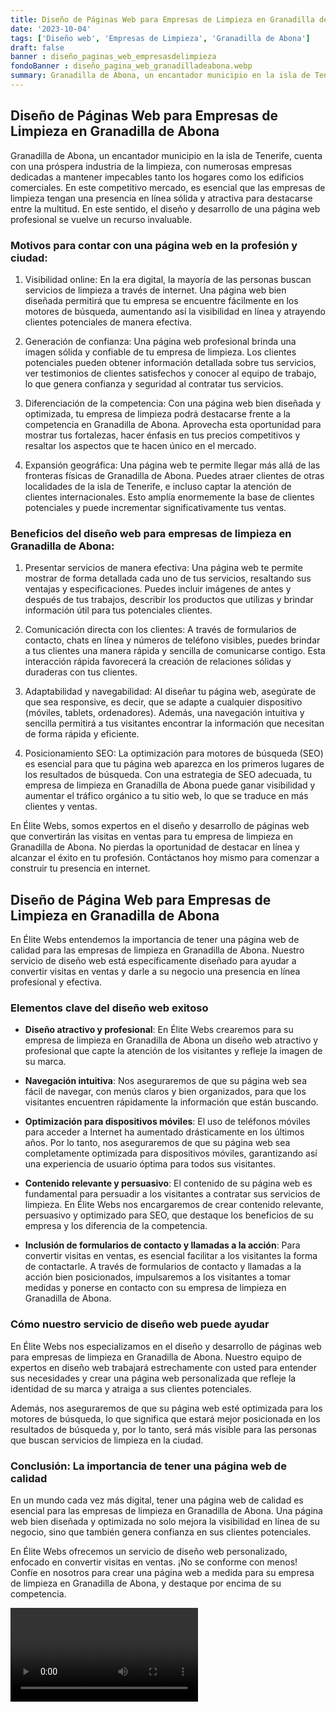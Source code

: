 ```yaml
---
title: Diseño de Páginas Web para Empresas de Limpieza en Granadilla de Abona
date: '2023-10-04'
tags: ['Diseño web', 'Empresas de Limpieza', 'Granadilla de Abona']
draft: false
banner : diseño_paginas_web_empresasdelimpieza
fondoBanner : diseño_pagina_web_granadilladeabona.webp
summary: Granadilla de Abona, un encantador municipio en la isla de Tenerife, cuenta con una próspera industria de la limpieza, con numerosas empresas dedicadas a mantener impecables tanto los hogares como los edificios comerciales. En este competitivo mercado, es esencial que las empresas de limpieza tengan una presencia en línea sólida y atractiva para destacarse entre la multitud. En este sentido, el diseño y desarrollo de una página web profesional se vuelve un recurso invaluable.
---
```


## Diseño de Páginas Web para Empresas de Limpieza en Granadilla de Abona

Granadilla de Abona, un encantador municipio en la isla de Tenerife, cuenta con una próspera industria de la limpieza, con numerosas empresas dedicadas a mantener impecables tanto los hogares como los edificios comerciales. En este competitivo mercado, es esencial que las empresas de limpieza tengan una presencia en línea sólida y atractiva para destacarse entre la multitud. En este sentido, el diseño y desarrollo de una página web profesional se vuelve un recurso invaluable.

### Motivos para contar con una página web en la profesión y ciudad:

1. Visibilidad online: En la era digital, la mayoría de las personas buscan servicios de limpieza a través de internet. Una página web bien diseñada permitirá que tu empresa se encuentre fácilmente en los motores de búsqueda, aumentando así la visibilidad en línea y atrayendo clientes potenciales de manera efectiva.

2. Generación de confianza: Una página web profesional brinda una imagen sólida y confiable de tu empresa de limpieza. Los clientes potenciales pueden obtener información detallada sobre tus servicios, ver testimonios de clientes satisfechos y conocer al equipo de trabajo, lo que genera confianza y seguridad al contratar tus servicios.

3. Diferenciación de la competencia: Con una página web bien diseñada y optimizada, tu empresa de limpieza podrá destacarse frente a la competencia en Granadilla de Abona. Aprovecha esta oportunidad para mostrar tus fortalezas, hacer énfasis en tus precios competitivos y resaltar los aspectos que te hacen único en el mercado.

4. Expansión geográfica: Una página web te permite llegar más allá de las fronteras físicas de Granadilla de Abona. Puedes atraer clientes de otras localidades de la isla de Tenerife, e incluso captar la atención de clientes internacionales. Esto amplía enormemente la base de clientes potenciales y puede incrementar significativamente tus ventas.

### Beneficios del diseño web para empresas de limpieza en Granadilla de Abona:

1. Presentar servicios de manera efectiva: Una página web te permite mostrar de forma detallada cada uno de tus servicios, resaltando sus ventajas y especificaciones. Puedes incluir imágenes de antes y después de tus trabajos, describir los productos que utilizas y brindar información útil para tus potenciales clientes.

2. Comunicación directa con los clientes: A través de formularios de contacto, chats en línea y números de teléfono visibles, puedes brindar a tus clientes una manera rápida y sencilla de comunicarse contigo. Esta interacción rápida favorecerá la creación de relaciones sólidas y duraderas con tus clientes.

3. Adaptabilidad y navegabilidad: Al diseñar tu página web, asegúrate de que sea responsive, es decir, que se adapte a cualquier dispositivo (móviles, tablets, ordenadores). Además, una navegación intuitiva y sencilla permitirá a tus visitantes encontrar la información que necesitan de forma rápida y eficiente.

4. Posicionamiento SEO: La optimización para motores de búsqueda (SEO) es esencial para que tu página web aparezca en los primeros lugares de los resultados de búsqueda. Con una estrategia de SEO adecuada, tu empresa de limpieza en Granadilla de Abona puede ganar visibilidad y aumentar el tráfico orgánico a tu sitio web, lo que se traduce en más clientes y ventas.

En Élite Webs, somos expertos en el diseño y desarrollo de páginas web que convertirán las visitas en ventas para tu empresa de limpieza en Granadilla de Abona. No pierdas la oportunidad de destacar en línea y alcanzar el éxito en tu profesión. Contáctanos hoy mismo para comenzar a construir tu presencia en internet.

<GifSeo />

<Cta />

## Diseño de Página Web para Empresas de Limpieza en Granadilla de Abona

En Élite Webs entendemos la importancia de tener una página web de calidad para las empresas de limpieza en Granadilla de Abona. Nuestro servicio de diseño web está específicamente diseñado para ayudar a convertir visitas en ventas y darle a su negocio una presencia en línea profesional y efectiva.

### Elementos clave del diseño web exitoso

- **Diseño atractivo y profesional**: En Élite Webs crearemos para su empresa de limpieza en Granadilla de Abona un diseño web atractivo y profesional que capte la atención de los visitantes y refleje la imagen de su marca.

- **Navegación intuitiva**: Nos aseguraremos de que su página web sea fácil de navegar, con menús claros y bien organizados, para que los visitantes encuentren rápidamente la información que están buscando.

- **Optimización para dispositivos móviles**: El uso de teléfonos móviles para acceder a Internet ha aumentado drásticamente en los últimos años. Por lo tanto, nos aseguraremos de que su página web sea completamente optimizada para dispositivos móviles, garantizando así una experiencia de usuario óptima para todos sus visitantes.

- **Contenido relevante y persuasivo**: El contenido de su página web es fundamental para persuadir a los visitantes a contratar sus servicios de limpieza. En Élite Webs nos encargaremos de crear contenido relevante, persuasivo y optimizado para SEO, que destaque los beneficios de su empresa y los diferencia de la competencia.

- **Inclusión de formularios de contacto y llamadas a la acción**: Para convertir visitas en ventas, es esencial facilitar a los visitantes la forma de contactarle. A través de formularios de contacto y llamadas a la acción bien posicionados, impulsaremos a los visitantes a tomar medidas y ponerse en contacto con su empresa de limpieza en Granadilla de Abona.

### Cómo nuestro servicio de diseño web puede ayudar

En Élite Webs nos especializamos en el diseño y desarrollo de páginas web para empresas de limpieza en Granadilla de Abona. Nuestro equipo de expertos en diseño web trabajará estrechamente con usted para entender sus necesidades y crear una página web personalizada que refleje la identidad de su marca y atraiga a sus clientes potenciales.

Además, nos aseguraremos de que su página web esté optimizada para los motores de búsqueda, lo que significa que estará mejor posicionada en los resultados de búsqueda y, por lo tanto, será más visible para las personas que buscan servicios de limpieza en la ciudad.

### Conclusión: La importancia de tener una página web de calidad

En un mundo cada vez más digital, tener una página web de calidad es esencial para las empresas de limpieza en Granadilla de Abona. Una página web bien diseñada y optimizada no solo mejora la visibilidad en línea de su negocio, sino que también genera confianza en sus clientes potenciales.

En Élite Webs ofrecemos un servicio de diseño web personalizado, enfocado en convertir visitas en ventas. ¡No se conforme con menos! Confíe en nosotros para crear una página web a medida para su empresa de limpieza en Granadilla de Abona, y destaque por encima de su competencia.

<Video />

<CtaBot job='Empresas de Limpieza' city='Granadilla de Abona'/>

<Gmaps query='Granadilla de Abona+españa+maps' />